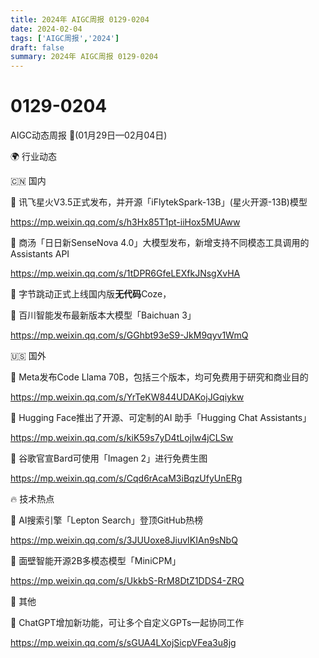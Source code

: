 ```yaml
---
title: 2024年 AIGC周报 0129-0204
date: 2024-02-04
tags: ['AIGC周报','2024']
draft: false
summary: 2024年 AIGC周报 0129-0204
---
```

# 0129-0204
AIGC动态周报 🚀(01月29日—02月04日)

🌍 行业动态

🇨🇳 国内

📰 讯飞星火V3.5正式发布，并开源「iFlytekSpark-13B」(星火开源-13B)模型

https://mp.weixin.qq.com/s/h3Hx85T1pt-iiHox5MUAww

📰 商汤「日日新SenseNova 4.0」大模型发布，新增支持不同模态工具调用的Assistants API

https://mp.weixin.qq.com/s/1tDPR6GfeLEXfkJNsgXvHA

📰 字节跳动正式上线国内版**无代码**Coze，

📰 百川智能发布最新版本大模型「Baichuan 3」

https://mp.weixin.qq.com/s/GGhbt93eS9-JkM9qyv1WmQ

🇺🇸 国外

📰 Meta发布Code Llama 70B，包括三个版本，均可免费用于研究和商业目的

https://mp.weixin.qq.com/s/YrTeKW844UDAKojJGqiykw

📰 Hugging Face推出了开源、可定制的AI 助手「Hugging Chat Assistants」

https://mp.weixin.qq.com/s/kiK59s7yD4tLojIw4jCLSw

📰 谷歌官宣Bard可使用「Imagen 2」进行免费生图

https://mp.weixin.qq.com/s/Cqd6rAcaM3iBqzUfyUnERg

🔥 技术热点

📝 AI搜索引擎「Lepton Search」登顶GitHub热榜

https://mp.weixin.qq.com/s/3JUUoxe8JiuvIKIAn9sNbQ

📝 面壁智能开源2B多模态模型「MiniCPM」

https://mp.weixin.qq.com/s/UkkbS-RrM8DtZ1DDS4-ZRQ

🎉 其他

🚀 ChatGPT增加新功能，可让多个自定义GPTs一起协同工作

https://mp.weixin.qq.com/s/sGUA4LXojSicpVFea3u8jg